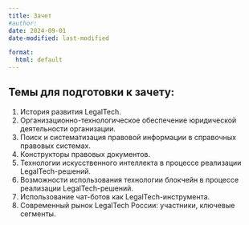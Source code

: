 ```yaml
---
title: Зачет
#author:
date: 2024-09-01
date-modified: last-modified

format:
  html: default
---
```



## Темы для подготовки к зачету:

1. История развития LegalTech.
2. Организационно-технологическое  обеспечение юридической деятельности организации.
3. Поиск и систематизация правовой информации в справочных правовых системах.
4. Конструкторы правовых документов.
5. Технологии искусственного интеллекта в процессе реализации LegalTech-решений.
6. Возможности использования технологии блокчейн в процессе реализации LegalTech-решений.
7. Использование чат-ботов как LegalTech-инструмента.
8. Современный рынок LegalTech России: участники, ключевые сегменты.
